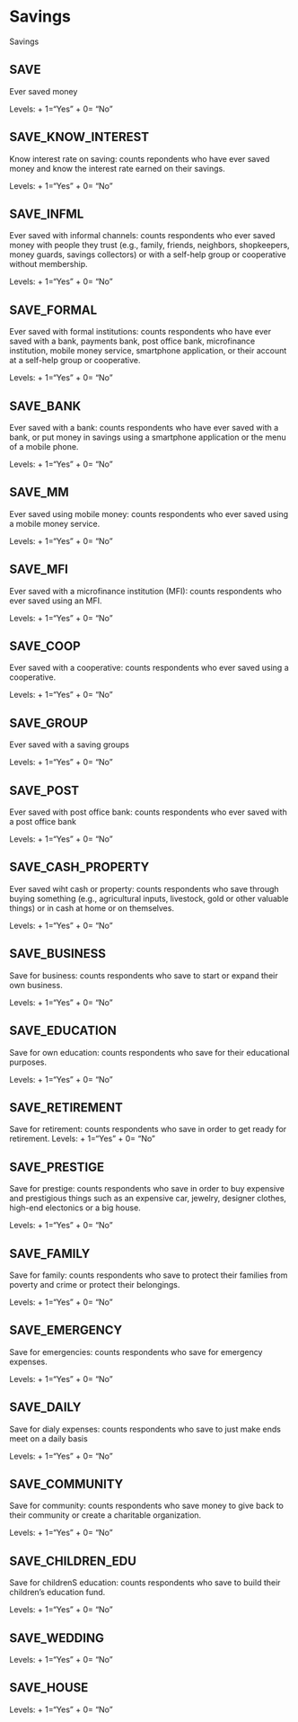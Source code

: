 # Savings

Savings

## SAVE
Ever saved money

Levels: 
+ 1="Yes"
+ 0= "No"

## SAVE_KNOW_INTEREST
Know interest rate on saving: counts repondents who have ever saved money and know the interest rate earned on their savings.

Levels: 
+ 1="Yes"
+ 0= "No"

## SAVE_INFML
Ever saved with informal channels: counts respondents  who ever saved money with people they trust (e.g., family, friends, neighbors, shopkeepers, money guards, savings collectors) or with a self-help group or cooperative without membership.

Levels: 
+ 1="Yes"
+ 0= "No"

## SAVE_FORMAL 
Ever saved with formal institutions: counts respondents who have ever saved with a bank, payments bank, post office bank, microfinance institution, mobile money service, smartphone application, or their account at a self-help group or cooperative. 

Levels: 
+ 1="Yes"
+ 0= "No"

## SAVE_BANK
Ever saved with a bank: counts respondents who have ever saved with a bank, or put money in savings using a smartphone application or the menu of a mobile phone.

Levels: 
+ 1="Yes"
+ 0= "No"

## SAVE_MM
Ever saved using mobile money: counts respondents who ever saved using a mobile money service.

Levels: 
+ 1="Yes"
+ 0= "No"

## SAVE_MFI
Ever saved with a microfinance institution (MFI): counts respondents who ever saved using an MFI.

Levels: 
+ 1="Yes"
+ 0= "No"

## SAVE_COOP
Ever saved with a cooperative: counts respondents who ever saved using a cooperative.

Levels: 
+ 1="Yes"
+ 0= "No"

## SAVE_GROUP
Ever saved with a saving groups

Levels: 
+ 1="Yes"
+ 0= "No"

## SAVE_POST
Ever saved with post office bank: counts respondents who ever saved with a post office bank

Levels: 
+ 1="Yes"
+ 0= "No"

## SAVE_CASH_PROPERTY
Ever saved wiht cash or property: counts respondents who save through buying something (e.g., agricultural inputs, livestock, gold or other valuable things) or in cash at home or on themselves. 

Levels: 
+ 1="Yes"
+ 0= "No"

## SAVE_BUSINESS
Save for business: counts respondents who save to start or expand their own business.

Levels: 
+ 1="Yes"
+ 0= "No"

## SAVE_EDUCATION
Save for own education: counts respondents who save for their educational purposes.

Levels: 
+ 1="Yes"
+ 0= "No"

## SAVE_RETIREMENT
Save for retirement: counts respondents who save in order to get ready for retirement.
Levels: 
+ 1="Yes"
+ 0= "No"

## SAVE_PRESTIGE
Save for prestige: counts respondents who save in order to buy expensive and prestigious things such as an expensive car, jewelry, designer clothes, high-end electonics or a big house. 

Levels: 
+ 1="Yes"
+ 0= "No"

## SAVE_FAMILY
Save for family: counts respondents who save to protect their families from poverty and crime or protect their belongings.

Levels: 
+ 1="Yes"
+ 0= "No"

## SAVE_EMERGENCY
Save for emergencies: counts respondents who save for emergency expenses.

Levels: 
+ 1="Yes"
+ 0= "No"

## SAVE_DAILY
Save for dialy expenses: counts respondents who save to just make ends meet on a daily basis

Levels: 
+ 1="Yes"
+ 0= "No"

## SAVE_COMMUNITY
Save for community: counts respondents who save money to give back to their community or create a charitable organization. 

Levels: 
+ 1="Yes"
+ 0= "No"

## SAVE_CHILDREN_EDU
Save for childrenS education: counts respondents who save to build their children's education fund.

Levels: 
+ 1="Yes"
+ 0= "No"

## SAVE_WEDDING
Levels: 
+ 1="Yes"
+ 0= "No"

## SAVE_HOUSE
Levels: 
+ 1="Yes"
+ 0= "No"

